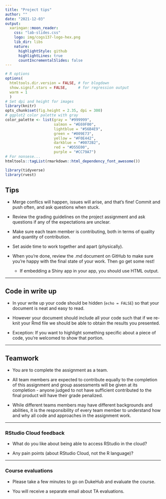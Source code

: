 ```yaml
---
title: "Project tips"
author: ""
date: "2021-12-03"
output: 
  xaringan::moon_reader:
    css: "lab-slides.css"
    logo: img/cogs137-logo-hex.png
    lib_dir: libs
    nature:
      highlightStyle: github
      highlightLines: true
      countIncrementalSlides: false
---
```


```r
# R options
options(
  htmltools.dir.version = FALSE, # for blogdown
  show.signif.stars = FALSE,     # for regression output
  warm = 1
  )
# Set dpi and height for images
library(knitr)
opts_chunk$set(fig.height = 2.35, dpi = 300) 
# ggplot2 color palette with gray
color_palette <- list(gray = "#999999", 
                      salmon = "#E69F00", 
                      lightblue = "#56B4E9", 
                      green = "#009E73", 
                      yellow = "#F0E442", 
                      darkblue = "#0072B2", 
                      red = "#D55E00", 
                      purple = "#CC79A7")
# For nonsese...
htmltools::tagList(rmarkdown::html_dependency_font_awesome())
```

```r
library(tidyverse)
library(rvest)
```


## Tips

- Merge conflics will happen, issues will arise, and that’s fine! Commit and push often, and ask questions when stuck.

- Review the grading guidelines on the project assignment and ask questions if any of the expectations are unclear.

- Make sure each team member is contributing, both in terms of quality and quantity of contribution.

- Set aside time to work together and apart (physically).

- When you’re done, review the .md document on GitHub to make sure you’re happy with the final state of your work. Then go get some rest! 
  - If embedding a Shiny app in your app, you should use HTML output.

---

## Code in write up

- In your write up your code should be hidden (`echo = FALSE`) so that your document is neat and easy to read. 

- However your document should include all your code such that if we re-knit your Rmd file we should be able to obtain the results you presented. 

- Exception: If you want to highlight something specific about a piece of code, you’re welcomed to show that portion.

---

## Teamwork

- You are to complete the assignment as a team. 

- All team members are expected to contribute equally to the completion of this assignment and group assessments will be given at its completion - anyone judged to not have sufficient contributed to the final product will have their grade penalized. 

- While different teams members may have different backgrounds and abilities, it is the responsibility of every team member to understand how and why all code and approaches in the assignment work.

---

### RStudio Cloud feedback

- What do you like about being able to access RStudio in the cloud?

- Any pain points (about RStudio Cloud, not the R language)?

---

### Course evaluations

- Please take a few minutes to go on DukeHub and evaluate the course.

- You will receive a separate email about TA evaluations.
